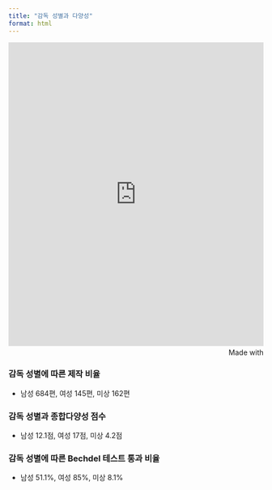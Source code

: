 ```yaml
---
title: "감독 성별과 다양성"
format: html
---
```





<iframe src='https://flo.uri.sh/story/3171475/embed' title='Interactive or visual content' class='flourish-embed-iframe' frameborder='0' scrolling='no' style='width:100%;height:600px;' sandbox='allow-same-origin allow-forms allow-scripts allow-downloads allow-popups allow-popups-to-escape-sandbox allow-top-navigation-by-user-activation'></iframe><div style='width:100%!;margin-top:4px!important;text-align:right!important;'><a class='flourish-credit' href='https://public.flourish.studio/story/3171475/?utm_source=embed&utm_campaign=story/3171475' target='_top' style='text-decoration:none!important'><img alt='Made with Flourish' src='https://public.flourish.studio/resources/made_with_flourish.svg' style='width:105px!important;height:16px!important;border:none!important;margin:0!important;'> </a></div>

### 감독 성별에 따른 제작 비율
- 남성 684편, 여성 145편, 미상 162편

### 감독 성별과 종합다양성 점수
- 남성 12.1점, 여성 17점, 미상 4.2점

### 감독 성별에 따른 Bechdel 테스트 통과 비율
- 남성 51.1%, 여성 85%, 미상 8.1%
